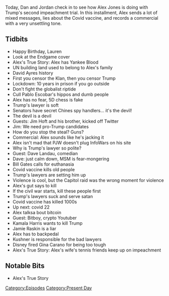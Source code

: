 {{Episode
    | title             = February 10-11, 2021
    | caption           = [https://knowledgefight.libsyn.com/530-february-10-11-2021 Listen to this episode on Libsyn]
    | episodeNumber     = 530
    | length            = 01:37:58
    | airDate           = February 12, 2021
    | coverageStartDate = February 10, 2021
    | coverageEndDate   = February 11, 2021
    | episodeType       = [[:Category:Present Day|Present Day]]
    | appearance        = [[David Ayres]], [[Jim Hoft]], [[Dave Landau]], [[Bill Gates]], [[Bitboy]], [[Kamala Harris]], [[Jamie Raskin]], [[Jared Kushner]], [[Gina Carano]]
    | oocDrop           = Xi Jinping is up my ass
    | previousEpisode   = [[529: February 8, 2021]]
    | nextEpisode       = [[531: February 14, 2021]]
}}

{{Stub}}

Today, Dan and Jordan check in to see how Alex Jones is doing with Trump's second impeachment trial. In this installment, Alex sends a lot of mixed messages, lies about the Covid vaccine, and records a commercial with a very unsettling tone.

==Tidbits==

*Happy Birthday, Lauren
*Look at the Endgame cover
*Alex's True Story: Alex has Yankee Blood
*UN building land used to belong to Alex's family
*David Ayres history
*First you censor the Klan, then you censor Trump
*Lockdown: 10 years in prison if you go outside
*Don't fight the globalist riptide
*Cull Pablo Escobar's hippos and dumb people
*Alex has no fear, 5D chess is fake
*Trump's lawyer is soft
*Senators have secret Chines spy handlers... it's the devil!
*The devil is a devil
*Guests: Jim Hoft and his brother, kicked off Twitter
*Jim: We need pro-Trump candidates
*How do you stop the steal? Guns?
*Commercial: Alex sounds like he's jacking it
*Alex isn't mad that PJW doesn't plug InfoWars on his site
*Why is Trump's lawyer so polite?
*Guest: Dave Landau, comedian
*Dave: just calm down, MSM is fear-mongering
*Bill Gates calls for euthanasia
*Covid vaccine kills old people
*Trump's lawyers are setting him up
*Violence is cool, but the Capitol raid was the wrong moment for violence
*Alex's gut says to kill
*If the civil war starts, kill these people first
*Trump's lawyers suck and serve satan
*Covid vaccine has killed 1000s
*Up next: covid 22
*Alex talksa bout bitcoin
*Guest: Bitboy, crypto Youtuber
*Kamala Harris wants to kill Trump
*Jamie Raskin is a liar
*Alex has to backpedal
*Kushner is responsible for the bad lawyers
*Disney fired Gina Carano for being too tough
*Alex's True Story: Alex's wife's tennis friends keep up on impeachment

==Notable Bits==

*Alex's True Story

[[Category:Episodes]]
[[Category:Present Day]]